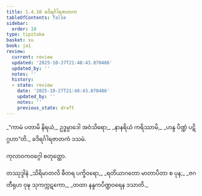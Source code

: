 ```yaml
---
title: 1.4.10 ခဒိရင်္ဂါရဇာတက
tableOfContents: false
sidebar:
  order: 10
type: tipitaka
basket: su
book: ja1
review:
  current: review
  updated: '2025-10-27T21:48:43.070486'
  updated_by: ''
  notes: ''
  history:
  - state: review
    date: '2025-10-27T21:48:43.070486'
    updated_by: ''
    notes: ''
    previous_state: draft
---
```



<ReviewStatus review={frontmatter.review} showDetails={true} />

<HypothesisAnnotation frontmatter={frontmatter} />

<DynamicBreadcrumb />

<Division number="40" book="ja1" e="ch" v="22" p="10">

<Paragraph number="86" type="verses" book="ja1">
_“ကာမံ ပတာမိ နိရယံ,_  
ဥဒ္ဓမ္ပာဒေါ အဝံသိရော;_  
_နာနရိယံ ကရိဿာမိ,_  
_ဟန္ဒ ပိဏ္ဍံ ပဋိဂ္ဂဟာ”တိ._  


</Paragraph>
</Division>

<Paragraph number="87" type="center" book="ja1">
ခဒိရင်္ဂါရဇာတကံ ဒသမံ.

  
ကုလာဝကဝဂ္ဂေါ စတုတ္ထော.



</Paragraph>

<Paragraph number="88" type="center" book="ja1">
တဿုဒ္ဒါနံ


</Paragraph>

<Paragraph number="89" type="verses" book="ja1">
_သိရိမာတလိ ဓီတရ ပက္ခိဝရော,_  
_ရတိယာဂတော မာတာပိတာ စ ပုန;_  
_ဇဂတီရုဟ ဝုဍ္ဎ သုကက္ကဋကော,_  
_တထာ နန္ဒကပိဏ္ဍဝရေန ဒသာတိ._
</Paragraph>